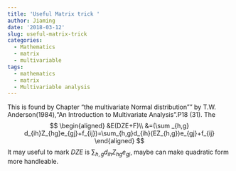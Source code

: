 ```yaml
---
title: 'Useful Matrix trick '
author: Jiaming
date: '2018-03-12'
slug: useful-matrix-trick
categories:
  - Mathematics
  - matrix
  - multivariable
tags:
  - mathematics
  - matrix
  - Multivariable analysis
---
```


This is found by  Chapter "the multivariate Normal distribution"" by T.W. Anderson(1984),"An Introduction to Multivariate Analysis".P18 (31).
The
$$
\begin{aligned}
&E(DZE+F)\\
&=(\sum _{h,g} d_{ih}Z_{hg}e_{gj}+f_{ij})=\sum_{h,g}d_{ih}(EZ_{h,g})e_{gj}+f_{ij}
\end{aligned}
$$
It may useful to mark $DZE$ is $\sum _{h,g} d_{ih}Z_{hg}e_{gj}$, maybe can make quadratic form more handleable.





